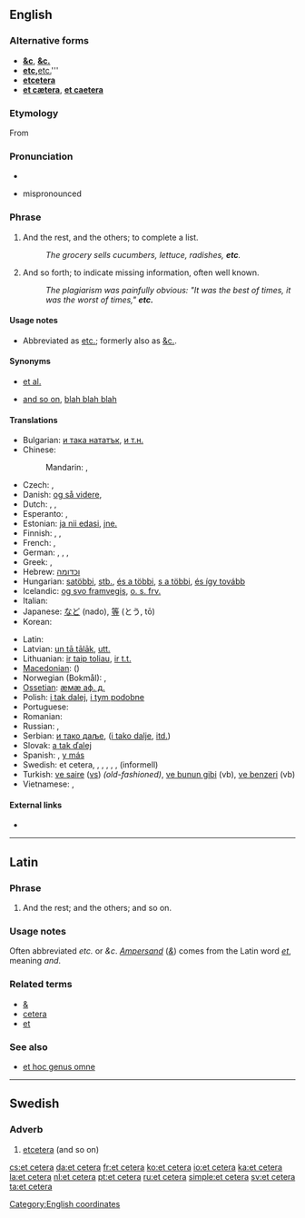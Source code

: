 ==English==

===Alternative forms===
* '''[[&c]]''', '''[[&c.]]''' {{italbrac|archaic}}
* '''[[etc]], '''[[etc.]]'''
* '''[[etcetera]]'''
* '''[[et cætera]]''', '''[[et caetera]]'''

===Etymology===
From {{etyl|la|en}} {{term|et cetera|et cētera|lang=la|and the rest" or "and so forth}}

===Pronunciation===
* {{IPA|/ˌɛt ˈsɛtərə/}}<br>{{audio|en-us-etc.ogg|Audio (US)}}
* mispronounced {{IPA|/ˌɛkˈsɛt(ɘ)rə/}}

===Phrase===
{{infl|en|phrase|head=[[et]] [[cetera]]}}

# And the rest, and the others; to complete a list.
#: ''The grocery sells cucumbers, lettuce, radishes, '''etc'''.''
# And so forth; to indicate missing information, often well known.
#: ''The plagiarism was painfully obvious: "It was the best of times, it was the worst of times," '''etc.'''''

====Usage notes====
* Abbreviated as [[etc.]]; formerly also as [[&c.]].

====Synonyms====
* {{sense|to complete a list}} [[et al.]]
* {{sense|and so forth}} [[and so on]], [[blah blah blah]] {{a|colloquial}}

====Translations====
{{trans-top|and so on}}
* Bulgarian: [[и така нататък]], [[и т.н.]]
* Chinese:
*: Mandarin: {{t-|cmn|等|tr=děng|sc=Hani}}, {{t-|cmn|等等|tr=děngděng|sc=Hani}}
* Czech: {{t-|cs|a tak dále}}, {{t+|cs|atd.}}
* Danish: [[og så videre]], {{t+|da|osv.}}
* Dutch: {{t+|nl|enzovoort}}, {{t+|nl|enz.}}, {{t+|nl|enzovoorts}}
* Esperanto: {{t-|eo|kaj tiel plu|xs=Esperanto}}, {{t+|eo|k.t.p.|xs=Esperanto}}
* Estonian: [[ja nii edasi]], [[jne.]]
* Finnish: {{t-|fi|ja niin edelleen}}, {{t+|fi|jne.}}, {{t-|fi|ynnä muuta}}
* French: {{t+|fr|et cétéra}}, {{t+|fr|etc.}}
* German: {{t+|de|und so weiter}}, {{t+|de|usw.}}, {{t+|de|etc.}}, {{t-|de|et cetera}}
* Greek: {{t|el|και ούτω καθεξής|tr=kai oúto kathexís}}, {{t|el|κοκ|tr=kok}}
* Hebrew: [[וכדומה]]
* Hungarian: [[satöbbi]], [[stb.]], [[és a többi]], [[s a többi]], [[és így tovább]]
* Icelandic: [[og svo framvegis]], [[o. s. frv.]]
* Italian: {{t+|it|eccetera}}
* Japanese: [[など]] (nado), [[等]] (とう, tō)
* Korean: {{ko-inline|기타|gita}}
{{trans-mid}}
* Latin: {{t+|la|et cetera}}
* Latvian: [[un tā tālāk]], [[utt.]]
* Lithuanian: [[ir taip toliau]], [[ir t.t.]]
* [[Macedonian]]: {{t-|mk|и така натаму|tr=i táka nátamu}} ({{t-|mk|итн.|tr=itn.}})
* Norwegian (Bokmål): {{t|nb|og så videre}}, {{t+|no|osv.}}
* [[Ossetian]]: [[æмæ аф. д.]]
* Polish: {{t+|pl|itd.}} [[i tak dalej]], {{t+|pl|itp.}} [[i tym podobne]]
* Portuguese: {{t+|pt|et cetera}}
* Romanian: {{t|ro|şi aşa mai departe}}
* Russian: {{t-|ru|и так далее}}, {{t+|ru|и т. д.}}
* Serbian: [[и тако даље]], {{t+|sr|итд.|sc=Cyrl}} ([[i tako dalje]], [[itd.]])
* Slovak: [[a tak ďalej]]
* Spanish: {{t+|es|etcétera}}, [[y más]]
* Swedish: et cetera, {{t+|sv|etc.}}, {{t+|sv|etcetera}}, {{t-|sv|och så vidare}}, {{t+|sv|o.s.v.}}, {{t+|sv|osv.}}, {{t+|sv|osv}} (informell)
* Turkish: [[ve saire]] ([[vs]]) ''(old-fashioned)'', [[ve bunun gibi]] (vb), [[ve benzeri]] (vb)
* Vietnamese: {{t+|vi|vân vân|xs=Vietnamese}}, {{t+|vi|v.v.|xs=Vietnamese}}
{{trans-bottom}}

====External links====
* {{pedialite}}

[[Category:English coordinates]]

----

==Latin==

===Phrase===
{{infl|la|phrase|head={{l|la|et}} {{l|la|cetera}}}}

# And the rest; and the others; and so on.

===Usage notes===
Often abbreviated ''etc.'' or ''&c''. ''[[ampersand|Ampersand]]'' (''[[&]]'') comes from the Latin word ''[[et#Latin|et]]'', meaning ''and''.

===Related terms===
* [[&]]
* [[cetera]]
* [[et]]

===See also===
* [[et hoc genus omne]]

----

==Swedish==

===Adverb===
{{infl|sv|adverb}}

# [[etcetera]] (and so on)

{{tbot entry|Swedish|etcetera|2009|April|sv}}

[[cs:et cetera]]
[[da:et cetera]]
[[fr:et cetera]]
[[ko:et cetera]]
[[io:et cetera]]
[[ka:et cetera]]
[[la:et cetera]]
[[nl:et cetera]]
[[pt:et cetera]]
[[ru:et cetera]]
[[simple:et cetera]]
[[sv:et cetera]]
[[ta:et cetera]]